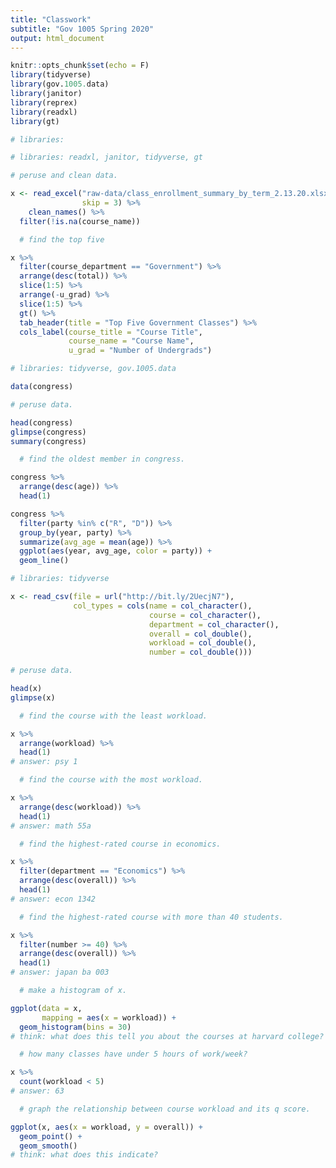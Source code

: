 ```yaml
---
title: "Classwork"
subtitle: "Gov 1005 Spring 2020"
output: html_document
---
```


```r
knitr::opts_chunk$set(echo = F)
library(tidyverse)
library(gov.1005.data)
library(janitor)
library(reprex)
library(readxl)
library(gt)
```

```r
# libraries: 

```

```r
# libraries: readxl, janitor, tidyverse, gt

# peruse and clean data.

x <- read_excel("raw-data/class_enrollment_summary_by_term_2.13.20.xlsx", 
                skip = 3) %>%
	clean_names() %>% 
  filter(!is.na(course_name))

  # find the top five 

x %>% 
  filter(course_department == "Government") %>%
  arrange(desc(total)) %>%
  slice(1:5) %>% 
  arrange(-u_grad) %>% 
  slice(1:5) %>% 
  gt() %>% 
  tab_header(title = "Top Five Government Classes") %>% 
  cols_label(course_title = "Course Title",
             course_name = "Course Name",
             u_grad = "Number of Undergrads")
```

```r
# libraries: tidyverse, gov.1005.data

data(congress)

# peruse data.

head(congress)
glimpse(congress)
summary(congress)

  # find the oldest member in congress.

congress %>% 
  arrange(desc(age)) %>% 
  head(1)

congress %>% 
  filter(party %in% c("R", "D")) %>% 
  group_by(year, party) %>% 
  summarize(avg_age = mean(age)) %>% 
  ggplot(aes(year, avg_age, color = party)) + 
  geom_line()
```

```r
# libraries: tidyverse

x <- read_csv(file = url("http://bit.ly/2UecjN7"),
              col_types = cols(name = col_character(),
                               course = col_character(),
                               department = col_character(),
                               overall = col_double(),
                               workload = col_double(),
                               number = col_double()))

# peruse data.

head(x)
glimpse(x)

  # find the course with the least workload.

x %>% 
  arrange(workload) %>% 
  head(1)
# answer: psy 1

  # find the course with the most workload.

x %>% 
  arrange(desc(workload)) %>% 
  head(1)
# answer: math 55a

  # find the highest-rated course in economics.

x %>% 
  filter(department == "Economics") %>% 
  arrange(desc(overall)) %>% 
  head(1)
# answer: econ 1342

  # find the highest-rated course with more than 40 students.

x %>% 
  filter(number >= 40) %>% 
  arrange(desc(overall)) %>% 
  head(1)
# answer: japan ba 003

  # make a histogram of x.

ggplot(data = x,
       mapping = aes(x = workload)) +
  geom_histogram(bins = 30)
# think: what does this tell you about the courses at harvard college?

  # how many classes have under 5 hours of work/week?

x %>% 
  count(workload < 5)
# answer: 63

  # graph the relationship between course workload and its q score.

ggplot(x, aes(x = workload, y = overall)) +
  geom_point() +
  geom_smooth()
# think: what does this indicate?
```
